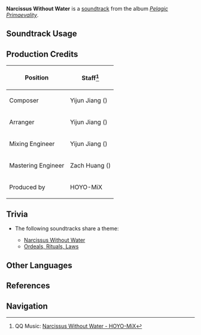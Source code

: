 {{Soundtrack Infobox
|image          = Pelagic Primaevality.png
|album          = Pelagic Primaevality
|disc           = 1
|number         = 11
|featured       =
|featured2      =
|featured3      =
|featured_disc  =
|featured_disc2 =
|featured_disc3 =
|youtube_id     = -fwmY_ieY1Y
|spotify_id     = 3mBe5j1QJxQ2yrw9Mdsggs
|previous       = Veiled in Shadows
|next           = Ordeals, Rituals, Laws
}}
'''Narcissus Without Water''' is a [[soundtrack]] from the album ''[[Pelagic Primaevality]]''.

==Soundtrack Usage==
{{Soundtrack Usage
|location = Tower of Ipsissimus//[[Savior's Wake (Quest)|interior]]
}}

==Production Credits==
{| class="wikitable"
! Position
! Staff<ref>QQ Music: [https://y.qq.com/n/ryqq/songDetail/0013BZVf2bJwlb {{zh|涸浊的花迹}} Narcissus Without Water - HOYO-MiX]</ref>
|-
| Composer
| Yijun Jiang ({{zh|姜以君}})
|-
| Arranger
| Yijun Jiang ({{zh|姜以君}})
|-
| Mixing Engineer
| Yijun Jiang ({{zh|姜以君}})
|-
| Mastering Engineer
| Zach Huang ({{zh|黄巍}})
|-
| Produced by
| HOYO-MiX
|}

==Trivia==
* <section begin="TowerofGesaltTheme" />The following soundtracks share a theme:
** [[Narcissus Without Water]]
** [[Ordeals, Rituals, Laws]]<section end="TowerofGesaltTheme" />

==Other Languages==
{{Other Languages
|en      = Narcissus Without Water
|zhs     = 涸浊的花迹
|zhs_rm  = Hézhuó de Huājì
|zht     = 涸濁的花跡
|zht_rm  = Hézhuó de Huājī
|zh_tl   = Floral Traces Dry and Murky
|ja      = 水仙の渇き
|ja_rm   = Suisen no Kawaki
|ja_tl   = Narcissus's Thirst
}}
==References==
{{Reflist}}

==Navigation==
{{Soundtrack Navbox|Pelagic Primaevality}}